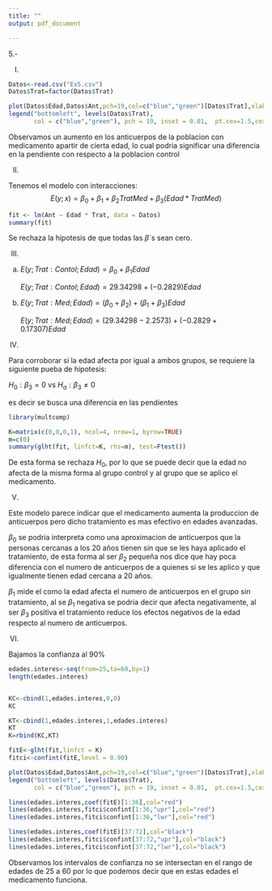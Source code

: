 ```yaml
---
title: ""
output: pdf_document

---
```

5.-

I)
```r
Datos<-read.csv("Ex5.csv")
Datos$Trat=factor(Datos$Trat)
```

```r

plot(Datos$Edad,Datos$Ant,pch=19,col=c("blue","green")[Datos$Trat],xlab = "Edad",ylab = "Anticuerpos")
legend("bottomleft", levels(Datos$Trat),
       col = c("blue","green"), pch = 19, inset = 0.01,  pt.cex=1.5,cex = .9, y.intersp = 1.3 , bty="n")
```

Observamos un aumento en los anticuerpos de la poblacion con medicamento apartir de cierta edad, lo cual podria significar una diferencia en la pendiente con respecto a la poblacion control

II)

Tenemos el modelo con interacciones:
$$
E(y;x)= \beta_0 + \beta_1 + \beta_2 TratMed + \beta_3 (Edad*TratMed)
$$
```r
fit <- lm(Ant ~ Edad * Trat, data = Datos) 
summary(fit)
```
Se rechaza la hipotesis de que todas las $\beta$´s sean cero.

III)

a) $E(y; Trat:Contol;Edad)= \beta_0 + \beta_1 Edad$

   $E(y; Trat:Contol;Edad)= 29.34298 + (-0.2829)Edad$

b) $E(y; Trat:Med ;Edad)= (\beta_0+\beta_2) + (\beta_1+\beta_3) Edad$ 
  
   $E(y; Trat:Med ;Edad) = (29.34298-2.2573) + (-0.2829+0.17307)Edad$

IV)

Para corroborar si la edad afecta por igual a ambos grupos, se requiere la siguiente pueba de hipotesis:

 $H_0:\beta_3=0$ vs $H_a:\beta_3 \neq 0$

es decir se busca una diferencia en las pendientes
```r
library(multcomp)
```

```r
K=matrix(c(0,0,0,1), ncol=4, nrow=1, byrow=TRUE)
m=c(0)
summary(glht(fit, linfct=K, rhs=m), test=Ftest())
```
De esta forma se rechaza $H_0$, por lo que se puede decir que la edad no afecta de la misma forma
al grupo control y al grupo que se aplico el medicamento.

V)

Este modelo parece indicar que el medicamento aumenta la produccion de anticuerpos pero dicho tratamiento es
mas efectivo en edades avanzadas.

$\beta_0$ se podria interpreta como una aproximacion de anticuerpos que la personas cercanas a los 20 años tienen sin que se les haya aplicado el tratamiento, de esta forma al ser $\beta_2$ pequeña nos dice que hay poca diferencia con
el numero de anticuerpos de a quienes si se les aplico y que igualmente tienen edad cercana a 20 años.

$\beta_1$ mide el como la edad afecta el numero de anticuerpos en el grupo sin tratamiento, al se $\beta_1$ negativa se podria decir que afecta negativamente, al ser $\beta_3$ positiva  el tratamiento reduce 
los efectos negativos de la edad respecto al numero de anticuerpos.

VI)

Bajamos la confianza al 90%

```r
edades.interes<-seq(from=25,to=60,by=1)
length(edades.interes)


KC<-cbind(1,edades.interes,0,0)
KC

KT<-cbind(1,edades.interes,1,edades.interes)
KT
K=rbind(KC,KT)

fitE<-glht(fit,linfct = K)
fitci<-confint(fitE,level = 0.90)

```
```r
plot(Datos$Edad,Datos$Ant,pch=19,col=c("blue","green")[Datos$Trat],xlab = "Edad",ylab = "Anticuerpos")
legend("bottomleft", levels(Datos$Trat),
       col = c("blue","green"), pch = 19, inset = 0.01,  pt.cex=1.5,cex = .9, y.intersp = 1.3 , bty="n")

lines(edades.interes,coef(fitE)[1:36],col="red")
lines(edades.interes,fitci$confint[1:36,"upr"],col="red")
lines(edades.interes,fitci$confint[1:36,"lwr"],col="red")

lines(edades.interes,coef(fitE)[37:72],col="black")
lines(edades.interes,fitci$confint[37:72,"upr"],col="black")
lines(edades.interes,fitci$confint[37:72,"lwr"],col="black")
```

Observamos los intervalos de confianza no se intersectan en el rango de edades de 25 a 60
por lo que podemos decir que en estas edades el medicamento funciona.